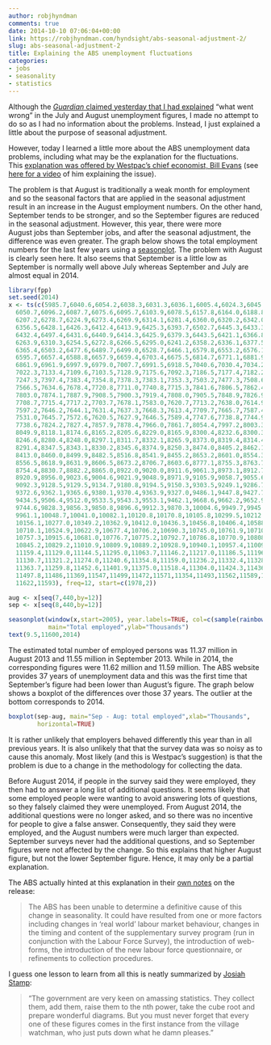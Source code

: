 ```yaml
---
author: robjhyndman
comments: true
date: 2014-10-10 07:06:04+00:00
link: https://robjhyndman.com/hyndsight/abs-seasonal-adjustment-2/
slug: abs-seasonal-adjustment-2
title: Explaining the ABS unemployment fluctuations
categories:
- jobs
- seasonality
- statistics
---
```


Although the [*Guardian* claimed yesterday that I had explained](http://www.theguardian.com/news/datablog/2014/oct/09/abs-jobs-and-unemployment-figures-key-questions-answered-by-an-expert) "what went wrong" in the July and August unemployment figures, I made no attempt to do so as I had no information about the problems. Instead, I just explained a little about the purpose of seasonal adjustment.

However, today I learned a little more about the ABS unemployment data problems, including what may be the explanation for the fluctuations. This [explanation was offered by Westpac's chief economist, Bill Evans](http://www.abc.net.au/news/2014-10-10/janda-when-unemployment-figures-go-awol/5802638) (see [here for a video](http://www.abc.net.au/news/2014-10-08/westpac-chief-economist-bill-evans-discusses-the/5799396) of him explaining the issue).<!-- more -->

The problem is that August is traditionally a weak month for employment and so the seasonal factors that are applied in the seasonal adjustment result in an increase in the August employment numbers. On the other hand, September tends to be stronger, and so the September figures are reduced in the seasonal adjustment. However, this year, there were more August jobs than September jobs, and after the seasonal adjustment, the difference was even greater. The graph below shows the total employment numbers for the last few years using a [seasonplot](https://www.otexts.org/fpp/2/1). The problem with August is clearly seen here. It also seems that September is a little low as September is normally well above July whereas September and July are almost equal in 2014.

```r
library(fpp)
set.seed(2014)
x <- ts(c(5985.7,6040.6,6054.2,6038.3,6031.3,6036.1,6005.4,6024.3,6045.9,6033.8,6125.4,5971.3,
  6050.7,6096.2,6087.7,6075.6,6095.7,6103.9,6078.5,6157.8,6164.0,6188.8,6257.2,6112.9,
  6207.2,6278.7,6224.9,6273.4,6269.9,6314.1,6281.4,6360.0,6320.2,6342.0,6426.6,6253.0,
  6356.5,6428.1,6426.3,6412.4,6413.9,6425.3,6393.7,6502.7,6445.3,6433.3,6506.9,6355.5,
  6432.4,6497.4,6431.6,6440.9,6414.3,6425.9,6379.3,6443.5,6421.1,6366.8,6370.1,6172.0,
  6263.9,6310.3,6254.5,6272.8,6266.5,6295.0,6241.2,6358.2,6336.1,6377.5,6456.5,6251.4,
  6365.4,6503.2,6477.6,6489.7,6499.0,6528.7,6466.1,6579.8,6553.2,6576.1,6636.0,6452.4,
  6595.7,6657.4,6588.8,6657.9,6659.4,6703.4,6675.5,6814.7,6771.1,6881.9,6910.8,6753.6,
  6861.9,6961.9,6997.9,6979.0,7007.7,6991.5,6918.5,7040.6,7030.4,7034.2,7116.8,6902.5,
  7022.3,7133.4,7109.6,7103.5,7128.9,7175.6,7092.3,7186.5,7177.4,7182.2,7330.7,7169.4,
  7247.3,7397.4,7383.4,7354.8,7378.3,7383.1,7353.3,7503.2,7477.3,7508.6,7622.9,7423.8,
  7566.5,7634.6,7678.4,7720.8,7711.0,7740.8,7715.3,7841.6,7806.5,7862.4,7935.5,7707.7,
  7803.0,7874.1,7887.9,7908.5,7900.3,7919.4,7808.0,7905.5,7848.9,7826.9,7915.5,7641.3,
  7708.7,7715.4,7717.2,7703.7,7678.1,7583.0,7620.7,7713.2,7638.0,7614.9,7712.2,7518.9,
  7597.2,7646.2,7644.1,7631.4,7637.3,7668.3,7613.4,7709.7,7665.7,7587.4,7693.4,7533.7,
  7531.0,7645.7,7572.6,7620.5,7627.9,7646.5,7589.4,7747.6,7738.8,7744.9,7842.1,7646.8,
  7738.6,7824.2,7827.4,7857.9,7878.4,7966.0,7861.7,8054.4,7997.2,8003.3,8135.5,7928.4,
  8049.9,8118.1,8174.6,8165.2,8205.6,8229.0,8165.9,8300.4,8232.6,8300.3,8395.7,8166.7,
  8246.6,8280.4,8248.0,8297.1,8311.7,8332.1,8265.9,8373.0,8319.4,8314.4,8431.4,8235.2,
  8291.4,8347.5,8343.1,8330.2,8345.6,8374.9,8250.3,8474.0,8405.2,8462.1,8540.5,8334.7,
  8413.0,8460.0,8499.9,8482.5,8516.8,8541.9,8455.2,8653.2,8601.0,8554.3,8696.5,8477.4,
  8556.5,8618.9,8631.9,8606.5,8673.2,8706.7,8603.6,8777.1,8755.3,8763.7,8900.7,8628.2,
  8754.4,8830.7,8882.2,8865.0,8922.0,9020.0,8911.6,9061.3,8973.1,8912.7,9059.6,8834.9,
  8920.9,8956.0,9023.6,9004.6,9021.9,9048.9,8971.9,9105.9,9058.7,9055.6,9177.1,8993.4,
  9092.3,9128.5,9129.5,9134.7,9180.8,9194.5,9150.3,9303.5,9249.1,9286.7,9439.7,9281.7,
  9372.6,9362.1,9365.6,9380.1,9370.4,9363.9,9327.0,9486.1,9447.8,9427.7,9573.6,9363.8,
  9434.5,9506.4,9512.0,9533.5,9543.3,9553.1,9462.1,9668.6,9662.2,9652.9,9807.8,9634.4,
  9744.6,9828.3,9856.3,9850.8,9896.6,9912.3,9870.3,10004.6,9949.7,9945.0,10074.7,9842.7,
  9961.1,10048.7,10041.0,10082.1,10120.8,10170.8,10105.8,10299.5,10212.4,10201.6,10404.3,
  10156.1,10277.0,10349.2,10362.9,10412.0,10436.3,10456.8,10406.4,10588.8,10520.5,10535.0,
  10710.1,10524.9,10622.9,10677.4,10706.2,10690.3,10745.0,10761.9,10710.4,10854.5,10807.4,
  10757.3,10915.6,10681.0,10776.7,10775.2,10792.7,10786.8,10770.9,10808.8,10707.3,10882.1,
  10845.2,10829.2,11010.9,10809.9,10889.2,10928.9,10940.1,10957.4,11009.3,11030.5,10973.8,
  11159.4,11129.0,11144.5,11295.0,11063.7,11146.2,11217.0,11186.5,11196.2,11221.3,11227.5,
  11130.7,11321.2,11274.0,11240.6,11354.8,11159.0,11236.2,11332.4,11328.3,11389.0,11350.6,
  11363.7,11259.8,11452.6,11401.9,11375.0,11518.4,11304.0,11424.3,11436.3,11482.2,11495.6,
  11497.8,11486,11369,11547,11499,11472,11571,11354,11493,11562,11589,11595,11602,11590,
  11622,11593), freq=12, start=c(1978,2))

aug <- x[seq(7,440,by=12)]
sep <- x[seq(8,440,by=12)]

seasonplot(window(x,start=2005), year.labels=TRUE, col=c(sample(rainbow(9)),1), cex=0.9,
           main="Total employed",ylab="Thousands")
text(9.5,11600,2014)
```

The estimated total number of employed persons was 11.37 million in August 2013 and 11.55 million in September 2013. While in 2014, the corresponding figures were 11.62 million and 11.59 million. The ABS website provides 37 years of unemployment data and this was the first time that September's figure had been lower than August's figure. The graph below shows a boxplot of the differences over those 37 years. The outlier at the bottom corresponds to 2014.

```r
boxplot(sep-aug, main="Sep - Aug: total employed",xlab="Thousands",
        horizontal=TRUE)
```

It is rather unlikely that employers behaved differently this year than in all previous years. It is also unlikely that that the survey data was so noisy as to cause this anomaly. Most likely (and this is Westpac's suggestion) is that the problem is due to a change in the methodology for collecting the data.

Before August 2014, if people in the survey said they were employed, they then had to answer a long list of additional questions. It seems likely that some employed people were wanting to avoid answering lots of questions, so they falsely claimed they were unemployed. From August 2014, the additional questions were no longer asked, and so there was no incentive for people to give a false answer. Consequently, they said they were employed, and the August numbers were much larger than expected. September surveys never had the additional questions, and so September figures were not affected by the change. So this explains that higher August figure, but not the lower September figure. Hence, it may only be a partial explanation.

The ABS actually hinted at this explanation in their [own notes](http://www.abs.gov.au/ausstats/abs@.nsf/Previousproducts/6202.0Main%20Features2Sep%202014?opendocument&tabname=Summary&prodno=6202.0&issue=Sep%202014&num=&view=) on the release:

>The ABS has been unable to determine a definitive cause of this change in seasonality. It could have resulted from one or more factors including changes in ‘real world’ labour market behaviour, changes in the timing and content of the supplementary survey program (run in conjunction with the Labour Force Survey), the introduction of web-forms, the introduction of the new labour force questionnaire, or refinements to collection procedures.

I guess one lesson to learn from all this is neatly summarized by [Josiah Stamp](http://en.wikipedia.org/wiki/Josiah_Stamp,_1st_Baron_Stamp):

>“The government are very keen on amassing statistics. They collect them, add them, raise them to the nth power, take the cube root and prepare wonderful diagrams. But you must never forget that every one of these figures comes in the first instance from the village watchman, who just puts down what he damn pleases.”
